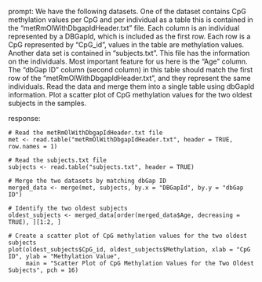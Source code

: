 prompt:
We have the following datasets. One of the dataset contains CpG methylation values per CpG and per individual as a table this is contained in the “metRmOlWithDbgapIdHeader.txt” file. Each column is an individual represented by a DBGapId, which is included as the first row. Each row is a CpG represented by "CpG_id", values in the table are methylation values. Another data set is contained in “subjects.txt”. This file has the information on the individuals. Most important feature for us here is the "Age" column. The "dbGap ID" column (second column) in this table should match the first row of the "metRmOlWithDbgapIdHeader.txt", and they represent the same individuals. Read the data and merge them into a single table using dbGapId information. Plot a scatter plot of CpG methylation values for the two oldest subjects in the samples.

response:
```
# Read the metRmOlWithDbgapIdHeader.txt file
met <- read.table("metRmOlWithDbgapIdHeader.txt", header = TRUE, row.names = 1)

# Read the subjects.txt file
subjects <- read.table("subjects.txt", header = TRUE)

# Merge the two datasets by matching dbGap ID
merged_data <- merge(met, subjects, by.x = "DBGapId", by.y = "dbGap ID")

# Identify the two oldest subjects
oldest_subjects <- merged_data[order(merged_data$Age, decreasing = TRUE), ][1:2, ]

# Create a scatter plot of CpG methylation values for the two oldest subjects
plot(oldest_subjects$CpG_id, oldest_subjects$Methylation, xlab = "CpG ID", ylab = "Methylation Value",
     main = "Scatter Plot of CpG Methylation Values for the Two Oldest Subjects", pch = 16)
```

